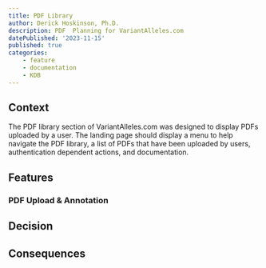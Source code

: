 ```yaml
---
title: PDF Library
author: Derick Hoskinson, Ph.D.
description: PDF  Planning for VariantAlleles.com
datePublished: '2023-11-15'
published: true
categories:
    - feature
    - documentation
    - KDB
---
```


## Context

The PDF library section of VariantAlleles.com was designed to display PDFs uploaded by a user. The landing page should display a menu to help navigate the PDF library, a list of PDFs that have been uploaded by users, authentication dependent actions, and documentation.

## Features

### PDF Upload & Annotation

## Decision

## Consequences
